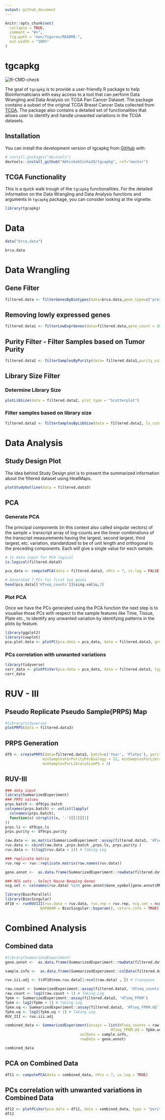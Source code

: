 ```yaml
---
output: github_document
---
```


<!-- README.md is generated from README.Rmd. Please edit that file -->

```r
knitr::opts_chunk$set(
  collapse = TRUE,
  comment = "#>",
  fig.path = "man/figures/README-",
  out.width = "100%"
)
```

# tgcapkg

<!-- badges: start -->
![R-CMD-check](https://github.com/AbhishekSinha28/tgcapkg/workflows/R-CMD-check/badge.svg)
<!-- badges: end -->

The goal of `tgcapkg` is to provide a user-friendly R package to help Bioinformaticians with easy access to a tool that can perform Data Wrangling and Data Analysis on TCGA Pan Cancer Dataset. The package contains a subset of the original TCGA Breast Cancer Data collected from [TCGA](https://www.cbioportal.org/datasets). The package also contains a detailed set of functionalities that allows user to identify and handle unwanted variations in the TCGA datasets.

## Installation

You can install the development version of tgcapkg from [GitHub](https://github.com/) with:

``` r
# install.packages("devtools")
devtools::install_github("AbhishekSinha28/tgcapkg", ref="master")
```

## TCGA Functionality

This is a quick walk trough of the `tgcapkg` functionalities. For the detailed information on the Data Wrangling and Data Analysis functions and arguments in `tgcapkg` package, you can consider looking at the vignette.

```r
library(tgcapkg)
```

# Data

```r
data("brca.data")
```

```r
brca.data
```

# Data Wrangling

## Gene Filter

```r
filtered.data <- filterGenesByBiotypes(data=brca.data,gene.type=c("protein.coding"))
```

## Removing lowly expressed genes

```r
filtered.data1 <- filterLowExprGenes(data=filtered.data,gene_count = 20,sample_size = 200)
```

## Purity Filter - Filter Samples based on Tumor Purity

```r
filtered.data2 <- filterSamplesByPurity(data= filtered.data1,purity_cutoff= 0.50)
```

## Library Size Filter

### Determine Library Size

```r
plotLibSize(data = filtered.data2, plot_type = "Scatterplot")
```

### Filter samples based on library size

```r
filtered.data3 <- filterSamplesByLibSize(data = filtered.data2, ls_cutoff = 17.5)
```


# Data Analysis

## Study Design Plot

The idea behind Study Design plot is to present the summarized information about the filtered dataset using HeatMaps. 

```r
plotStudyOutline(data = filtered.data3)
```

## PCA

### Generate PCA

The principal components (in this context also called singular vectors) of the sample × transcript array of log-counts are the linear combinations of the transcript measurements having the largest, second largest, third largest, etc. variation, standardized to be of unit length and orthogonal to the preceding components. Each will give a single value for each sample.

```r
# Is data input for PCA logical
is.logical(filtered.data3)
```

```r
pca_data <- computePCA(data = filtered.data3, nPcs = 7, is.log = FALSE)
```

```r
# Generated 7 PCs for first two genes
head(pca_data[['HTseq_counts']]$sing.val$u,2)
```

### Plot PCA

Once we have the PCs generated using the PCA function the next step is to visualise those PCs with respect to the sample features like Time, Tissue, Plate etc., to identify any unwanted variation by identifying patterns in the plots by feature.

```r
library(ggplot2)
library(cowplot)
pca.plot.data <- plotPC(pca.data = pca_data, data = filtered.data3, group = "Time", plot_type = "DensityPlot", npcs = 3)
```

### PCs correlation with unwanted variations

```r
library(tidyverse)
corr_data <- plotPCsVar(pca.data = pca_data, data = filtered.data3, type = "purity", nPCs = 7)
corr_data
```

# RUV - III

## Pseudo Replicate Pseudo Sample(PRPS) Map

```r
#library(tidyverse)
plotPRPS(data = filtered.data3)
```

## PRPS Generation

```r
df9 <- createPRPS(data=filtered.data3, batch=c('Year', 'Plates'), purity='Purity_singscore',include.ls=T, include.purity=T, minSamplesPerBatchPS = 3, minSamplesForPuirtyPS = 3, 
                 minSamplesForPurityPerBiology = 12, minSamplesForLibrarySizePerBatch = 6,
                 minSamplesForLibrarySizePS = 3)
```

## RUV-III

```r
### data input
library(SummarizedExperiment)
### PRPS values
prps.batch <- df9$ps.batch
colnames(prps.batch) <- unlist(lapply(
  colnames(prps.batch),
  function(x) strsplit(x, '-')[[1]][1]
))
prps.ls <- df9$ps.ls
prps.purity <- df9$ps.purity

raw.data <- as.matrix(SummarizedExperiment::assay(filtered.data3, 'HTseq_counts'))
ruv.data <- cbind(raw.data ,prps.batch ,prps.ls, prps.purity )
ruv.data <- t(log2(ruv.data + 1)) # Taking Log 

### replicate matrix
ruv.rep <- ruv::replicate.matrix(row.names(ruv.data))

gene.annot <-  as.data.frame(SummarizedExperiment::rowData(filtered.data3))

### NCG sets - Select House Keeping Genes
ncg.set <- colnames(ruv.data) %in% gene.annot$Gene_symbol[gene.annot$RNAseq_HK == 'yes']
```

```r
library(BiocParallel)
library(BiocSingular)
df10 <- runRUVIII(ruv.data = ruv.data, ruv.rep = ruv.rep, ncg.set = ncg.set, k=1, 
                BSPARAM = BiocSingular::bsparam(), return.info = TRUE)
```

# Combined Analysis

## Combined data

```r
#library(SummarizedExperiment)
gene.annot <-  as.data.frame(SummarizedExperiment::rowData(filtered.data3))

sample.info <-  as.data.frame(SummarizedExperiment::colData(filtered.data3))

ruv.iii.adj <- t(df10$new.ruv.data[1:ncol(raw.data) , ]) # transpose

raw.count <- SummarizedExperiment::assay(filtered.data3, 'HTseq_counts')
raw.count <- log2(raw.count + 1) # Taking Log 
fpkm <- SummarizedExperiment::assay(filtered.data3, 'HTseq_FPKM')
fpkm <- log2(fpkm + 1) # Taking Log 
fpkm.uq <- SummarizedExperiment::assay(filtered.data3, 'HTseq_FPKM.UQ')
fpkm.uq <- log2(fpkm.uq + 1) # Taking Log 
RUV_III <- ruv.iii.adj

```

```r
combined_data <- SummarizedExperiment(assays = list(HTseq_counts = raw.count, HTseq_FPKM = fpkm,
                                                HTseq_FPKM.UQ = fpkm.uq, RUV_III = RUV_III),
                                  colData = sample.info,
                                  rowData = gene.annot)

combined_data
```

## PCA on Combined Data
```r
df11 <- computePCA(data = combined_data, nPcs = 7, is.log = TRUE)
```

## PCs correlation with unwanted variations in Combined Data

```r
df12 <- plotPCsVar(pca.data = df11, data = combined_data, type = "purity", nPCs = 7)
df12
```
